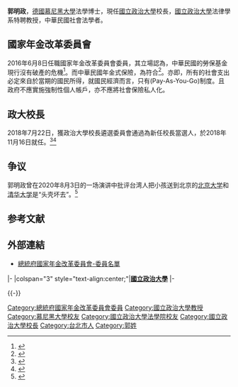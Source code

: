 {{Infobox_officeholder
| name = 郭明政
| image name =
| width = 
| office = [[國立政治大學|國立政治大學]]校長
|任命者姓名     =
|premierroc = 
|predecessor = [[周行一|周行一]]
|successor = 
|term_start = 2018年11月16日
|term_end = 
| office2 = [[國立政治大學|國立政治大學]][[法律|法律]]學系特聘教授
|premierroc2  = 
|predecessor2 = 
|successor2 = 
|term_start2 = 
|term_end2 = 
| office3 = 
|vice_occupation =
|predecessor3 = 
|successor3 = 
|term_start3 = 
|term_end3 = 
| period =
| Sex = 男 
| Native place = 
| date of birth = 1956年1月6日
| date of death = 
| party = 
| place of birth = {{TWN-ROC}}[[台中縣|台中縣]]
| nationality = {{ROC}}
| educate = 
* [[慕尼黑大學|慕尼黑大學]][[法學|法學]]博士<br><span style="color: blue;">(1985年9月-1990年9月)</span>
* [[國立政治大學|國立政治大學]][[法律|法律]]學研究所碩士<br><span style="color: blue;">(1981年7月-1985年6月)</span>
* [[國立政治大學|國立政治大學]][[法律|法律]]學系學士<br><span style="color: blue;">(1975年7月-1979年6月)</span>
| past =  *[[國立政治大學法學院|國立政治大學法學院]]院長、副院長  
*[[國立政治大學法學院|國立政治大學法學院]]法律系主任  
*[[國立政治大學法學院|國立政治大學法學院]]法律科際整合研究所所長  
*[[開南大學|開南大學]]人文社會學院院長  
*[[國立中正大學|國立中正大學]]社會福利研究所副教授  
*[[德國|德國]][[馬克斯·普朗克學會|馬克斯·普朗克學會]]外國及國際社會法研究所博士生、研究員、訪問研究員  
*[[經建會|經建會]]第一期、第二期國民年金規劃工作小組  
*[[中華民國內政部|內政部]]國民年金法規委員會委員  
*[[銓敘部|銓敘部]]國民年金相關配套規劃委員會委員  
*[[總統府|總統府]][[國家年金改革委員會|國家年金改革委員會]]委員
<br>
}}
'''郭明政'''{{bd|}}，[[德國|德國]][[慕尼黑大學|慕尼黑大學]]法學博士，現任[[國立政治大學|國立政治大學]]校長，[[國立政治大學|國立政治大學]]法律學系特聘教授，中華民國社會法學者。

== 國家年金改革委員會==
2016年6月8日任職國家年金改革委員會委員，其立場認為，中華民國的勞保基金現行沒有破產的危機<ref>{{cite web|url=http://news.ltn.com.tw/news/focus/paper/1035753|title=星期專訪》政治大學法學院教授郭明政：參考勞保 公職年金改革有解|date=2016-09-26|publisher=自由時報|accessdate=2018-07-22|archive-date=2018-07-22|archive-url=https://web.archive.org/web/20180722155922/http://news.ltn.com.tw/news/focus/paper/1035753|dead-url=no}}</ref>。而中華民國年金式保險，為符合{{Link-de|麥肯羅定律|Mackenroth-These
}}<ref>{{citation|author=Gerhard Mackenroth|editor=Gerhard Albrecht|title=Die Berliner Wirtschaft zwischen Ost und West. Die Reform der Sozialpolitik durch einen deutschen Sozialplan|url=https://books.google.com.tw/books?id=D1yHAQAACAAJ&hl=zh-TW&source=gbs_ViewAPI&redir_esc=y|year=1952|publisher=Duncker & Humblot|isbn=|pages=S.41|chapter=Die Reform der Sozialpolitik durch einen deutschen Sozialplan|accessdate=2018-11-16|archive-date=2018-11-17|archive-url=https://web.archive.org/web/20181117022246/https://books.google.com.tw/books?id=D1yHAQAACAAJ&hl=zh-TW&source=gbs_ViewAPI&redir_esc=y|dead-url=no}}</ref>。亦即，所有的社會支出必定來自於當期的國民所得，就國民經濟而言，只有{{Link-de|隨收隨付制度|Umlageverfahren}}(Pay-As-You-Go)制度。且政府不應實施強制性個人帳戶，亦不應將社會保險私人化。

== 政大校長 ==
2018年7月22日，獲政治大學校長遴選委員會通過為新任校長當選人，於2018年11月16日就任。<ref>{{cite web|url=https://udn.com/news/story/6928/3266655|title=政大新校長遴選出爐！ 前法學院長郭明政勝出|date=2018-07-22|publisher=聯合新聞網|accessdate=2018-07-22|archive-date=2018-07-22|archive-url=https://web.archive.org/web/20180722144733/https://udn.com/news/story/6928/3266655|dead-url=no}}</ref><ref>{{cite web|url=https://www.nccu.edu.tw/zh_tw/news/%E5%9C%8B%E7%AB%8B%E6%94%BF%E6%B2%BB%E5%A4%A7%E5%AD%B8%E6%A0%A1%E9%95%B7%E9%81%B4%E9%81%B8%E5%A7%94%E5%93%A1%E6%9C%83%E6%96%B0%E8%81%9E%E7%A8%BF-16465896|title=國立政治大學校長遴選委員會新聞稿|date=2018-07-22|publisher=國立政治大學遴選委員會|accessdate=2018-07-22|archive-url=https://web.archive.org/web/20180722155810/https://www.nccu.edu.tw/zh_tw/news/%E5%9C%8B%E7%AB%8B%E6%94%BF%E6%B2%BB%E5%A4%A7%E5%AD%B8%E6%A0%A1%E9%95%B7%E9%81%B4%E9%81%B8%E5%A7%94%E5%93%A1%E6%9C%83%E6%96%B0%E8%81%9E%E7%A8%BF-16465896|archive-date=2018-07-22|dead-url=yes}}</ref>

== 争议 ==
郭明政曾在2020年8月3日的一场演讲中批评台湾人把小孩送到北京的[[北京大学|北京大学]]和[[清华大学|清华大学]]是“头壳坏去”。<ref>{{Cite web|title=台湾政大校长称清北“落后”|url=https://www.zaobao.com.sg/realtime/china/story20210303-1128357|accessdate=2021-03-16|date=2021-03-03|work=联合早报|language=zh-Hans}}</ref>

== 参考文献 ==
{{Reflist}}


== 外部連結 ==
* [http://pension.president.gov.tw/cp.aspx?n=11B9F55D2F5F47B9&s=238507DCFE832EAE 總統府國家年金改革委員會-委員名單] {{Wayback|url=http://pension.president.gov.tw/cp.aspx?n=11B9F55D2F5F47B9&s=238507DCFE832EAE |date=20161023042150 }}


{{start box}}
{{s-edu}}
|-
|colspan="3" style="text-align:center;"|'''<!-- 注释出：[[File:NCCU.svg|25px]] -->[[國立政治大學|國立政治大學]]'''
|-
{{s-before|[[周行一|周行一]]}}
{{s-title|[[國立政治大學|國立政治大學]]校長<br /><small>第十四任</small><br>2018年11月16日－}}
{{s-none|現任}}
{{end box}}

{{-}}

{{NCCU President}}
{{authority control}}
{{DEFAULTSORT:G}}
[[Category:總統府國家年金改革委員會委員|Category:總統府國家年金改革委員會委員]]
[[Category:國立政治大學教授|Category:國立政治大學教授]]
[[Category:慕尼黑大學校友|Category:慕尼黑大學校友]]
[[Category:國立政治大學法學院校友|Category:國立政治大學法學院校友]]
[[Category:國立政治大學校長|Category:國立政治大學校長]]
[[Category:台北市人|Category:台北市人]]
[[Category:郭姓|Category:郭姓]]
